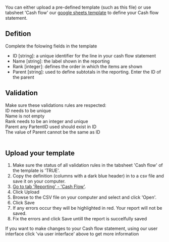 
You can either upload a pre-defined template (such as this file) or use tabsheet 'Cash flow' our [google sheets template](./template) to define your Cash flow statement.

## Defition
Complete the folowing fields in the template
- ID [string]: a unique identifier for the line in your cash flow statement
- Name [string]: the label shown in the reporting
- Rank [integer]: defines the order in which the items are shown 
- Parent [string]: used to define subtotals in the reporting. Enter the ID of the parent
 
## Validation 
Make sure these validations rules are respected:   
<Icon iconName="SkypeCheck"/> ID needs to be unique <br />
<Icon iconName="SkypeCheck"/> Name is not empty <br />
<Icon iconName="SkypeCheck"/> Rank needs to be an integer and unique <br />
<Icon iconName="SkypeCheck"/> Parent any PartentID used should exist in ID <br />
<Icon iconName="SkypeCheck"/> The value of Parent cannot be the same as ID <br />
<br />


## Upload your template
1. Make sure the status of all validation rules in the tabsheet 'Cash flow' of the template is 'TRUE'.
1. Copy the definition (columns with a dark blue header) in to a csv file and save it on your computer.
1. [Go to tab 'Reporting' - 'Cash Flow'](https://app.monitr.be/dashboard/organisations/entities/definitions/mapping).
1. Click <ActionButton>Upload</ActionButton>
1. Browse to the CSV file on your computer and select and click 'Open'.
1. Click <PrimaryButton>Save</PrimaryButton>
1. If any errors occur they will be highlighted in red. Your report will not be saved.
1. Fix the errors and click <PrimaryButton>Save</PrimaryButton> untill the report is succelfully saved

<MessageBar>If you want to make changes to your Cash flow statement, using our user interface click 'via user interface' above to get more information</MessageBar>



